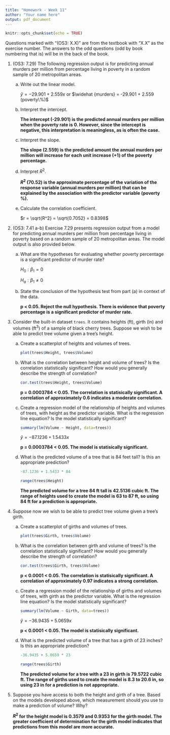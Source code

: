 ```yaml
---
title: "Homework - Week 11"
author: "Your name here"
output: pdf_document
---
```


```r
knitr::opts_chunk$set(echo = TRUE)
```

Questions marked with "(OS3: X.X)" are from the textbook with "X.X" as the exercise number. The answers to the odd questions (odd by book numbering that is) will be in the back of the book.

1. (OS3: 7.29) The following 
regression output is for predicting annual murders per million from percentage 
living in poverty in a random sample of 20 metropolitan areas.
\begin{center}
\begin{tabular}{rrrrr}
    \hline
            & Estimate  & Std. Error    & t value   & Pr($>$$|$t$|$) \\ 
    \hline
(Intercept) & -29.901   & 7.789         & -3.839    & 0.001 \\ 
poverty\%   & 2.559     & 0.390         & 6.562     & 0.000 \\ 
   \hline
\end{tabular}
\hfill $s = 5.512 \hspace{1cm} R^2 = 70.52\% \hspace{1cm} R^2_{adj} = 68.89\%$ \hfill \\
\end{center}


    a. Write out the linear model.

        $\hat y = -29.901 + 2.559 x$ \quad or \quad $\widehat {murders} = -29.901 + 2.559 (poverty\%)$ 

    b. Interpret the intercept.
    
        **The intercept (-29.901) is the predicted annual murders per million when the poverty rate is 0. However, since the intercept is negative, this interpretation is meaningless, as is often the case.**

    c. Interpret the slope.

        **The slope (2.559) is the predicted amount the annual murders per million will increase for each unit increase (+1) of the poverty percentage.**

    d. Interpret $R^2$.

        **$R^2$ (70.52) is the approximate percentage of the variation of the response variable (annual murders per million) that can be explained by the association with the predictor variable (poverty %).**

    e. Calculate the correlation coefficient.

        $r = \sqrt{R^2} = \sqrt{0.7052} = 0.8398$


2. (OS3: 7.41 a-b) Exercise 7.29 presents regression output from a model for 
predicting annual murders per million from percentage living in poverty based on 
a random sample of 20 metropolitan areas. The model output is also provided below.
\begin{center}
\begin{tabular}{rrrrr}
    \hline
            & Estimate  & Std. Error    & t value   & Pr($>$$|$t$|$) \\ 
    \hline
(Intercept) & -29.901   & 7.789         & -3.839    & 0.001 \\ 
poverty\%   & 2.559     & 0.390         & 6.562     & 0.000 \\ 
    \hline
\end{tabular}
\hfill $s = 5.512 \hspace{1cm} R^2 = 70.52\% \hspace{1cm} R^2_{adj} = 68.89\%$ \hfill \\
\end{center}

    a. What are the hypotheses for evaluating whether poverty percentage is a significant predictor of murder rate?

        $H_0: \beta_1 = 0$
        
        $H_a: \beta_1 \ne 0$

    b. State the conclusion of the hypothesis test from part (a) in context of the 
data.

        **p < 0.05. Reject the null hypothesis. There is evidence that poverty percentage is a significant predictor of murder rate.**


3. Consider the built-in dataset `trees`. It contains heights (ft), girth (in) and volumes (ft$^3$) of a sample of black cherry trees. Suppose we wish to be able to predict tree volume given a tree's height.

    a. Create a scatterplot of heights and volumes of trees.
    
        ```r
        plot(trees$Height, trees$Volume)
        ```
    
    b. What is the correlation between height and volume of trees? Is the correlation statistically significant? How would you generally describe the strength of correlation?
    
        ```r
        cor.test(trees$Height, trees$Volume)
        ```
        
        **p = 0.0003784 < 0.05. The correlation is statisically significant. A correlation of approximately 0.6 indicates a moderate correlation.**
        
    
    c. Create a regression model of the relationship of heights and volumes of trees, with height as the predictor variable. What is the regression line equation? Is the model statistically significant?

        ```r
        summary(lm(Volume ~ Height, data=trees))
        ```

        $\hat y = -87.1236 + 1.5433 x$
        
        **p = 0.0003784 < 0.05. The model is statisically significant.**
        
    d. What is the predicted volume of a tree that is 84 feet tall? Is this an appropriate prediction?
    
        ```r
        -87.1236 + 1.5433 * 84
        
        range(trees$Height)
        ```

        **The predicted volume for a tree 84 ft tall is 42.5136 cubic ft. The range of heights used to create the model is 63 to 87 ft, so using 84 ft for a prediction is appropriate.**
    
4. Suppose now we wish to be able to predict tree volume given a tree's girth.

    a. Create a scatterplot of girths and volumes of trees.
    
        ```r
        plot(trees$Girth, trees$Volume)
        ```
    
    b. What is the correlation between girth and volume of trees? Is the correlation statistically significant? How would you generally describe the strength of correlation?
    
        ```r
        cor.test(trees$Girth, trees$Volume)
        ```
        
        **p < 0.0001 < 0.05. The correlation is statisically significant. A correlation of approximately 0.97 indicates a strong correlation.**
        
    
    c. Create a regression model of the relationship of girths and volumes of trees, with girth as the predictor variable. What is the regression line equation? Is the model statistically significant?

        ```r
        summary(lm(Volume ~ Girth, data=trees))
        ```

        $\hat y = -36.9435 + 5.0659 x$
        
        **p < 0.0001 < 0.05. The model is statisically significant.**


    d. What is the predicted volume of a tree that has a girth of 23 inches? Is this an appropriate prediction?
    
        ```r
        -36.9435 + 5.0659 * 23
        
        range(trees$Girth)
        ```

        **The predicted volume for a tree with a 23 in girth is 79.5722 cubic ft. The range of girths used to create the model is 8.3 to 20.6 in, so using 23 in for a prediction is not appropriate.**

5. Suppose you have access to both the height and girth of a tree. Based on the models developed above, which measurement should you use to make a prediction of volume? Why?

    **$R^2$ for the height model is 0.3579 and 0.9353 for the girth model. The greater coefficient of determination for the girth model indicates that predictions from this model are more accurate.** 
